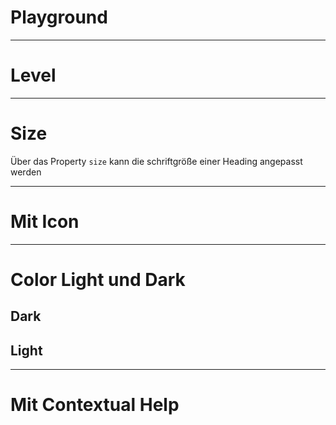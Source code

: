 # Playground

<LiveCodeEditor />

---

# Level

<LiveCodeEditor example="levels" editorCollapsed />

---

# Size

Über das Property `size` kann die schriftgröße einer Heading angepasst werden

<LiveCodeEditor example="size" editorCollapsed />

---

# Mit Icon

<LiveCodeEditor example="icon" editorCollapsed />

---

# Color Light und Dark

## Dark

<LiveCodeEditor example="dark" bgColor="light" editorCollapsed />

## Light

<LiveCodeEditor example="light" bgColor="dark" editorCollapsed />

---

# Mit Contextual Help

<LiveCodeEditor example="contextualHelp" editorCollapsed />
